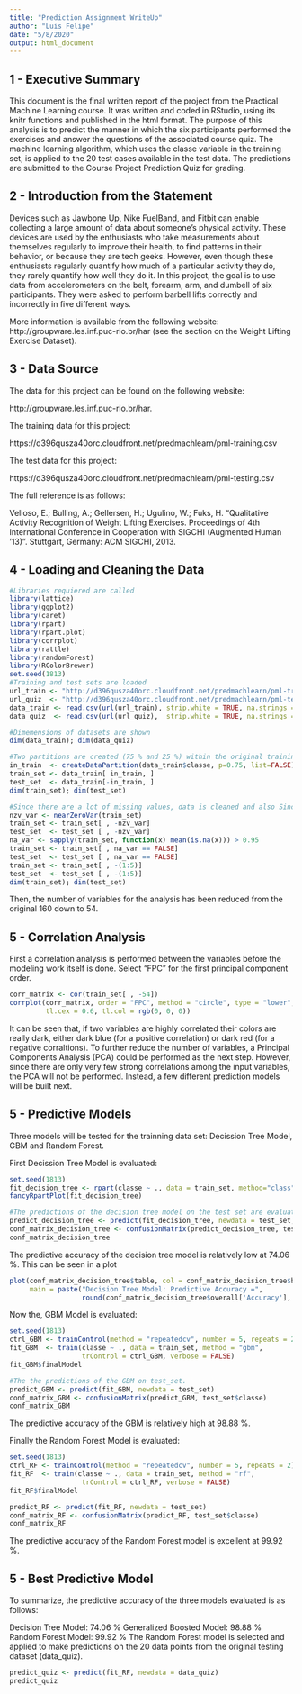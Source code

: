 ```yaml
---
title: "Prediction Assignment WriteUp"
author: "Luis Felipe"
date: "5/8/2020"
output: html_document
---
```




## 1 - Executive Summary

This document is the final written report of the project from the Practical Machine Learning course.  It was written and coded in RStudio, using its knitr functions and published in the html format. The purpose of this analysis is to predict the manner in which the six participants performed the exercises and answer the questions of the associated course quiz. The machine learning algorithm, which uses the classe variable in the training set, is applied to the 20 test cases available in the test data. The predictions are submitted to the Course Project Prediction Quiz for grading.

## 2 - Introduction from the Statement
Devices such as Jawbone Up, Nike FuelBand, and Fitbit can enable collecting a large amount of data about someone’s physical activity. These devices are used by the enthusiasts who take measurements about themselves regularly to improve their health, to find patterns in their behavior, or because they are tech geeks. However, even though these enthusiasts regularly quantify how much of a particular activity they do, they rarely quantify how well they do it. In this project, the goal is to use data from accelerometers on the belt, forearm, arm, and dumbell of six participants. They were asked to perform barbell lifts correctly and incorrectly in five different ways.

More information is available from the following website: http://groupware.les.inf.puc-rio.br/har (see the section on the Weight Lifting Exercise Dataset).


## 3 - Data Source
The data for this project can be found on the following website:

http://groupware.les.inf.puc-rio.br/har.

The training data for this project:

https://d396qusza40orc.cloudfront.net/predmachlearn/pml-training.csv

The test data for this project:

https://d396qusza40orc.cloudfront.net/predmachlearn/pml-testing.csv

The full reference is as follows:

Velloso, E.; Bulling, A.; Gellersen, H.; Ugulino, W.; Fuks, H. “Qualitative Activity Recognition of Weight Lifting Exercises. Proceedings of 4th International Conference in Cooperation with SIGCHI (Augmented Human ’13)”. Stuttgart, Germany: ACM SIGCHI, 2013.

## 4 - Loading and Cleaning the Data
```r
#Libraries requiered are called
library(lattice)
library(ggplot2)
library(caret)
library(rpart)
library(rpart.plot)
library(corrplot)
library(rattle)
library(randomForest)
library(RColorBrewer)
set.seed(1813)
#Training and test sets are loaded
url_train <- "http://d396qusza40orc.cloudfront.net/predmachlearn/pml-training.csv"
url_quiz  <- "http://d396qusza40orc.cloudfront.net/predmachlearn/pml-testing.csv"
data_train <- read.csv(url(url_train), strip.white = TRUE, na.strings = c("NA",""))
data_quiz  <- read.csv(url(url_quiz),  strip.white = TRUE, na.strings = c("NA",""))

```

```r
#Dimemensions of datasets are shown
dim(data_train); dim(data_quiz)
```

```r
#Two partitions are created (75 % and 25 %) within the original training dataset, and their dimmensions are shown
in_train  <- createDataPartition(data_train$classe, p=0.75, list=FALSE)
train_set <- data_train[ in_train, ]
test_set  <- data_train[-in_train, ]
dim(train_set); dim(test_set)
```
```r
#Since there are a lot of missing values, data is cleaned and also Since columns 1 to 5 are identification variables only, they will be removed as well.
nzv_var <- nearZeroVar(train_set)
train_set <- train_set[ , -nzv_var]
test_set  <- test_set [ , -nzv_var]
na_var <- sapply(train_set, function(x) mean(is.na(x))) > 0.95
train_set <- train_set[ , na_var == FALSE]
test_set  <- test_set [ , na_var == FALSE]
train_set <- train_set[ , -(1:5)]
test_set  <- test_set [ , -(1:5)]
dim(train_set); dim(test_set)
```

Then, the number of variables for the analysis has been reduced from the original 160 down to 54.

## 5 - Correlation Analysis

First a correlation analysis is performed between the variables before the modeling work itself is done. Select “FPC” for the first principal component order.
```r
corr_matrix <- cor(train_set[ , -54])
corrplot(corr_matrix, order = "FPC", method = "circle", type = "lower",
         tl.cex = 0.6, tl.col = rgb(0, 0, 0))
```

It can be seen that, if two variables are highly correlated their colors are really dark,  either dark blue (for a positive correlation) or dark red (for a negative corraltions). To further reduce the number of variables, a Principal Components Analysis (PCA) could be performed as the next step. However, since there are only very few strong correlations among the input variables, the PCA will not be performed. Instead, a few different prediction models will be built next.


## 5 - Predictive Models

Three models will be tested for the trainning data set: Decission Tree Model, GBM and Random Forest.

First Decission Tree Model is evaluated:
```r
set.seed(1813)
fit_decision_tree <- rpart(classe ~ ., data = train_set, method="class")
fancyRpartPlot(fit_decision_tree)
```

```r
#The predictions of the decision tree model on the test set are evaluated
predict_decision_tree <- predict(fit_decision_tree, newdata = test_set, type="class")
conf_matrix_decision_tree <- confusionMatrix(predict_decision_tree, test_set$classe)
conf_matrix_decision_tree
```

The predictive accuracy of the decision tree model is relatively low at 74.06 %. This can be seen in a plot

```r
plot(conf_matrix_decision_tree$table, col = conf_matrix_decision_tree$byClass, 
     main = paste("Decision Tree Model: Predictive Accuracy =",
                  round(conf_matrix_decision_tree$overall['Accuracy'], 4)))
```

Now the, GBM Model is evaluated:
```r
set.seed(1813)
ctrl_GBM <- trainControl(method = "repeatedcv", number = 5, repeats = 2)
fit_GBM  <- train(classe ~ ., data = train_set, method = "gbm",
                  trControl = ctrl_GBM, verbose = FALSE)
fit_GBM$finalModel
```

```r
#The the predictions of the GBM on test_set.
predict_GBM <- predict(fit_GBM, newdata = test_set)
conf_matrix_GBM <- confusionMatrix(predict_GBM, test_set$classe)
conf_matrix_GBM
```

The predictive accuracy of the GBM is relatively high at 98.88 %.

Finally the Random Forest Model is evaluated:
```r
set.seed(1813)
ctrl_RF <- trainControl(method = "repeatedcv", number = 5, repeats = 2)
fit_RF  <- train(classe ~ ., data = train_set, method = "rf",
                  trControl = ctrl_RF, verbose = FALSE)
fit_RF$finalModel
```

```r
predict_RF <- predict(fit_RF, newdata = test_set)
conf_matrix_RF <- confusionMatrix(predict_RF, test_set$classe)
conf_matrix_RF
```

The predictive accuracy of the Random Forest model is excellent at 99.92 %.

## 5 - Best Predictive Model

To summarize, the predictive accuracy of the three models evaluated is as follows:

Decision Tree Model: 74.06 %
Generalized Boosted Model: 98.88 %
Random Forest Model: 99.92 %
The Random Forest model is selected and applied to make predictions on the 20 data points from the original testing dataset (data_quiz).
```r
predict_quiz <- predict(fit_RF, newdata = data_quiz)
predict_quiz
```

